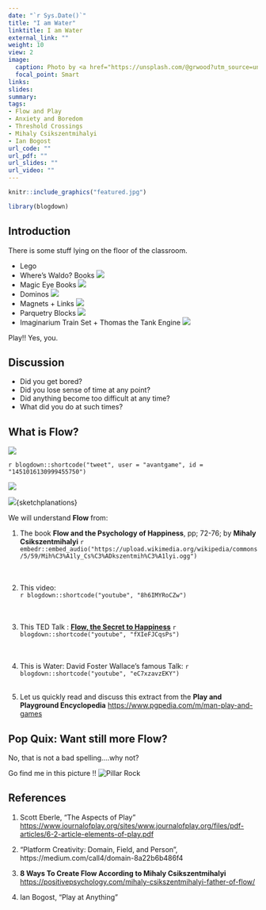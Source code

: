 ```yaml
---
date: "`r Sys.Date()`"
title: "I am Water"
linktitle: I am Water
external_link: ""
weight: 10
view: 2
image:
  caption: Photo by <a href="https://unsplash.com/@grwood?utm_source=unsplash&utm_medium=referral&utm_content=creditCopyText">Petr Slováček</a> on <a href="https://unsplash.com/s/photos/rock-climbing?utm_source=unsplash&utm_medium=referral&utm_content=creditCopyText">Unsplash</a>
  focal_point: Smart
links:
slides: 
summary: 
tags:
- Flow and Play
- Anxiety and Boredom
- Threshold Crossings
- Mihaly Csikszentmihalyi
- Ian Bogost
url_code: ""
url_pdf: ""
url_slides: ""
url_video: ""
---
```


```r
knitr::include_graphics("featured.jpg")
```


```r
library(blogdown)
```

## Introduction
There is some stuff lying on the floor of the classroom. 

- Lego
- Where's Waldo? Books ![](https://upload.wikimedia.org/wikipedia/en/e/ec/WheresWally.jpg)
- Magic Eye Books ![](https://upload.wikimedia.org/wikipedia/en/3/35/MagicEyeCover.gif)
- Dominos ![](https://www.museumofplay.org/app/uploads/2021/08/domino-square_0.png)
- Magnets + Links ![](https://upload.wikimedia.org/wikipedia/commons/7/70/M_tic.jpg)
- Parquetry Blocks ![](https://upload.wikimedia.org/wikipedia/commons/thumb/7/7a/Plastic_pattern_blocks.JPG/640px-Plastic_pattern_blocks.JPG)
- Imaginarium Train Set + Thomas the Tank Engine ![](https://upload.wikimedia.org/wikipedia/commons/thumb/f/fe/Holzeisenbahn.jpg/640px-Holzeisenbahn.jpg)

Play!! Yes, you. 

## Discussion

- Did you get bored?
- Did you lose sense of time at any point?
- Did anything become too difficult at any time?
- What did you do at such times?

## What is Flow?

![](Mihaly.jpg)

`r blogdown::shortcode("tweet", user = "avantgame", id = "1451016130999455750")`

![](https://pbs.twimg.com/media/FCMLPHPVUAAm3Yu?format=jpg&name=small)


![](Flow.png){sketchplanations}

We will understand **Flow** from:

1. The book **Flow and the Psychology of Happiness**, pp; 72-76; by **Mihaly Csikszentmihalyi** `r embedr::embed_audio("https://upload.wikimedia.org/wikipedia/commons/5/59/Mih%C3%A1ly_Cs%C3%ADkszentmih%C3%A1lyi.ogg")`   
<br><br>

1. This video:
<br>
`r blogdown::shortcode("youtube", "8h6IMYRoCZw")`  
<br><br>

1. This TED Talk : [**Flow, the Secret to Happiness**]("https://www.ted.com/talks/mihaly_csikszentmihalyi_flow_the_secret_to_happiness?utm_campaign=tedspread&utm_medium=referral&utm_source=tedcomshare")
`r blogdown::shortcode("youtube", "fXIeFJCqsPs")`  
<br><br>

1. This is Water: David Foster Wallace's famous Talk:
`r blogdown::shortcode("youtube", "eC7xzavzEKY")`  <br><br>
1. Let us quickly read and discuss this extract from the **Play and Playground Encyclopedia** <https://www.pgpedia.com/m/man-play-and-games>

## Pop Quix: Want still more Flow? 

No, that is not a bad spelling....why not?

Go find me in this picture !!
![Pillar Rock](Pillar.JPG)

## References

1. Scott Eberle, "The Aspects of Play" <https://www.journalofplay.org/sites/www.journalofplay.org/files/pdf-articles/6-2-article-elements-of-play.pdf>

1. "Platform Creativity: Domain, Field, and Person", https://medium.com/call4/domain-8a22b6b486f4


1. **8 Ways To Create Flow According to Mihaly Csikszentmihalyi** <https://positivepsychology.com/mihaly-csikszentmihalyi-father-of-flow/>  

1. Ian Bogost, "Play at Anything"

